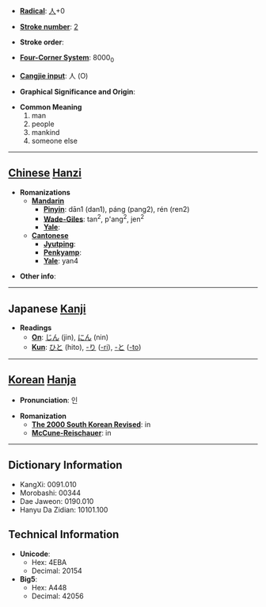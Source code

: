 * '''[[Wiktionary:Chinese radical index| Radical]]''': [[Wiktionary:Chinese radical index 人|人]]+0

* '''[[Wiktionary:Chinese total strokes index|Stroke number]]''': [[Wiktionary:Chinese total strokes index 2|2]]

* '''Stroke order''': 

* '''[[Wiktionary:Chinese four corner index|Four-Corner System]]''': 8000<sub>0</sub>

* '''[[Wiktionary:Chinese Cangjie index|Cangjie input]]''': 人 (O)

* '''Graphical Significance and Origin''': 

* '''Common Meaning'''
*#man
*# people
*# mankind
*# someone else

----

== [[Chinese]] [[Hanzi]] ==

*'''Romanizations'''
**'''[[Mandarin]]'''
***'''[[Pinyin]]''': dān1 (dan1), páng (pang2), rén (ren2)
***'''[[Wade-Giles]]''': tan<sup>2</sup>, p'ang<sup>2</sup>, jen<sup>2</sup>
***'''[[Yale]]''': 
**'''[[Cantonese]]'''
***'''[[Jyutping]]''':
***'''[[Penkyamp]]''': 
***'''[[Yale]]''': yan4

* '''Other info''': 

----

== Japanese [[Kanji]] ==

*'''Readings'''
** '''[[On]]''': [[じん]] (jin), [[にん]] (nin)
** '''[[Kun]]''': [[ひと]] (hito), [[り|-り]] ([[-ri]]), [[と|-と]] ([[-to]])

----

== [[Korean]] [[Hanja]] ==

* '''Pronunciation''': 인

* '''Romanization'''
** '''[[The 2000 South Korean Revised Romanization|The 2000 South Korean Revised]]''': in
** '''[[McCune-Reischauer]]''': in

----

== Dictionary Information ==

* KangXi: 0091.010
* Morobashi: 00344
* Dae Jaweon: 0190.010
* Hanyu Da Zidian: 10101.100

== Technical Information ==

* '''Unicode''':
** Hex: 4EBA
** Decimal: 20154
* '''Big5''':
** Hex: A448
** Decimal: 42056